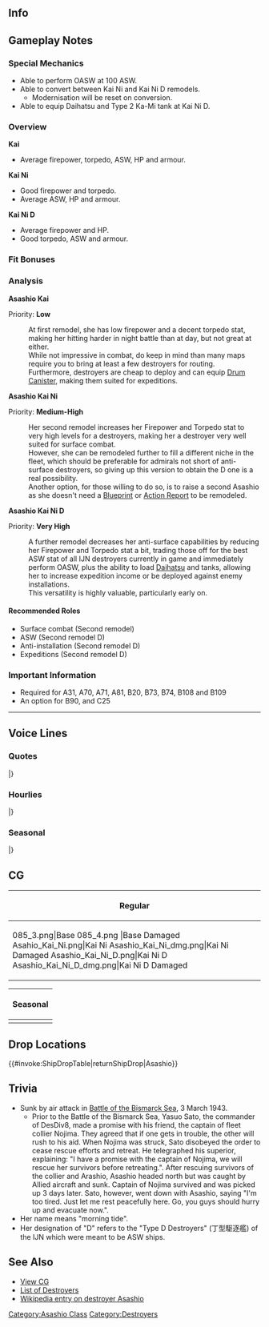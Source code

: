 ==Info==
{{KanmusuInfo|ID=085}}
{{KanmusuInfo|ID=085a}}
{{KanmusuInfo|ID=263}}
{{KanmusuInfo|ID=268}}

==Gameplay Notes==
===Special Mechanics===
* Able to perform OASW at 100 ASW.
* Able to convert between Kai Ni and Kai Ni D remodels.
** Modernisation will be reset on conversion.
* Able to equip Daihatsu and Type 2 Ka-Mi tank at Kai Ni D.

===Overview===
'''Kai'''
* Average firepower, torpedo, ASW, HP and armour.  

'''Kai Ni'''
* Good firepower and torpedo.
* Average ASW, HP and armour.

'''Kai Ni D'''
* Average firepower and HP.
* Good torpedo, ASW and armour.

===Fit Bonuses===
{{:{{BASEPAGENAME}}/Equipment Bonuses}}
{{clear}}

===Analysis===
'''Asashio Kai'''

Priority: '''Low'''

:At first remodel, she has low firepower and a decent torpedo stat, making her hitting harder in night battle than at day, but not great at either.
:While not impressive in combat, do keep in mind than many maps require you to bring at least a few destroyers for routing.
:Furthermore, destroyers are cheap to deploy and can equip [[Drum Canister]], making them suited for expeditions.


'''Asashio Kai Ni'''  

Priority: '''Medium-High'''
:Her second remodel increases her Firepower and Torpedo stat to very high levels for a destroyers, making her a destroyer very well suited for surface combat.  
:However, she can be remodeled further to fill a different niche in the fleet, which should be preferable for admirals not short of anti-surface destroyers, so giving up this version to obtain the D one is a real possibility.
:Another option, for those willing to do so, is to raise a second Asashio as she doesn't need a [[Blueprint]] or [[Action Report]] to be remodeled.


'''Asashio Kai Ni D'''  

Priority: '''Very High'''
:A further remodel decreases her anti-surface capabilities by reducing her Firepower and Torpedo stat a bit, trading those off for the best ASW stat of all IJN destroyers currently in game and immediately perform OASW, plus the ability to load [[Daihatsu]] and tanks, allowing her to increase expedition income or be deployed against enemy installations.
:This versatility is highly valuable, particularly early on.


====Recommended Roles====
* Surface combat (Second remodel)
* ASW (Second remodel D)
* Anti-installation (Second remodel D)
* Expeditions (Second remodel D)

===Important Information===
* Required for A31, A70, A71, A81, B20, B73, B74, B108 and B109
* An option for B90, and C25
----

==Voice Lines==
===Quotes===
{{ShipquoteHeader}}
{{ShipquoteKai
|scenario = Introduction
|origin = 駆逐艦、朝潮です。勝負ならいつでも受けて立つ覚悟です。
|translation = I'm the destroyer Asashio. I'm always ready to take on a challenge.
|audio = Asashio-Introduction.ogg
}}
{{ShipquoteKai
|scenario = Introduction (Kai Ni)
|kai2 = yes
|origin = 駆逐艦、朝潮です。改装していただきました。今まで以上に艦隊のお役に立てるよう、頑張る覚悟です。よろしくお願いします！
|translation = I'm the destroyer Asashio. I have been remodelled. I'm ready to work even harder to serve the fleet from now on. Please take good care of me!
|audio = AsashioKai2-Introduction.ogg
}}
{{ShipquoteKai
|scenario = Introduction (Kai Ni D)
|kai2 = yes
|origin = 駆逐艦、朝潮です。改装により生存性と汎用性が向上しました。これまで以上にお役に立つ覚悟です。よろしくお願いします！
|translation = I'm the destroyer Asashio. The remodel has improved my survivability and flexibility. I'm ready to work even harder to serve the fleet from now on. Please take good care of me!
|audio = AsashioKai2D-Introduction.ogg
}}
{{ShipquoteKai
|scenario = Library
|origin = 朝潮型駆逐艦のネームシップ、朝潮よ。
バランスのとれた量産型駆逐艦として建造され、戦線を支えたの。
私の進化改良型が陽炎型になるわね。
|translation = I'm the name ship of the Asashio-class destroyers, Asashio.
I'm a well balanced mass-produced destroyer made to support the front lines.
My improved version became the Kagerou-class.<ref>To improve the turning circle, the first four ships of the class (Asashio, Ooshio, Michishio, Arashio) had modifications made to their hull and rudder shapes. The addition of a 'knuckle' to the hull carried over to the later Kagerou-class.</ref>
|audio = Asashio-Library.ogg
}}
{{ShipquoteKai
|scenario = Secretary 1
|origin = はい、いつでも出撃可能です。
|translation = Yes, I'm always ready to sortie.
|audio = Asashio-Secretary_1.ogg
}}
{{ShipquoteKai
|scenario = Secretary 2
|origin = 司令官、ご命令を。
|translation = Your orders, Commander.
|audio = Asashio-Secretary_2.ogg
}}
{{ShipquoteKai
|scenario = Secretary 3
|origin = 司令官、それは新しい暗号でしょうか？
|translation = Is that a new code, Commander?
|audio = Asashio-Secretary_3.ogg
}}
{{ShipquoteKai
|scenario = Secretary 3
|kai2 = yes
|origin = 司令官…はい！約束は…司令官との大切な約束も、必ず守り通す覚悟です！
|translation = Commander... Yes! I promise... I'm prepared to protect that precious promise I made with you too, Commander!
|audio = AsashioKai2-Secretary_3.ogg
}}
{{ShipquoteKai
|scenario = Secretary Idle
|kai = yes
|origin = 司令官が待てと言うなら、この朝潮、ここでいつまででも待つ覚悟です！！
|translation = If you tell me to wait, I'm prepared to wait here forever, Commander!!
|audio = Asashio-Idle.ogg
}}
{{ShipquoteKai
|scenario = Secretary (Married)
|origin = あ、あの…、私からこんなこと言うのも差し出がましいけれど、司令官をいつも尊敬しています！
|translation = U-ummm... This may sound too forward coming from me but; I really respect you, Commander!
|audio = Asashio-SecMarried.mp3
}}
{{ShipquoteKai
|scenario = Wedding
|origin = 提督、何ですか、こんなところに呼び出して。朝潮と二人っきりで…あっ、これは…作戦会議ですねっ！
|translation = Why did you call me to a place like this, Admiral? Just the two of us... Ah, thi is... a strategy meeting right!
|audio = Asashio-Wedding.ogg
}}
{{ShipquoteKai
|scenario = Player's Score
|origin = 司令官に電文です。
|translation = It's a telegram for you, Commander.
|audio = Asashio-Looking_At_Scores.ogg
}}
{{ShipquoteKai
|scenario = Player's Score
|kai2 = yes
|origin = 司令官、情報ですか？はい、この朝潮がお持ちします。
|translation = Information, Commander? Yes, I'll get it for you.
|audio = AsashioKai2-PlayerScore.mp3
}}
{{ShipquoteKai
|scenario = Joining the Fleet
|origin = 朝潮、出ます！
|translation = Asashio, heading out!
|audio = Asashio-Joining_A_Fleet.ogg
}}
{{ShipquoteKai
|scenario = Joining the Fleet
|kai2 = yes
|origin = 第八駆逐隊、旗艦朝潮。抜錨します！
|translation = 8th Destroyer Division, flagship, Asashio. Setting sail!
|audio = AsashioKai2-Joining_A_Fleet.ogg
}}
{{ShipquoteKai
|scenario = Equipment 1
|origin = これなら戦えます。<ref>Shared with Supply before Kai.</ref>
|translation = I can fight with this.
|audio = Asashio-Equipment_1.ogg
}}
{{ShipquoteKai
|scenario = Equipment 2
|origin = 駆逐艦としては、かなりいい仕上がりです。
|translation = This is pretty well made for a destroyer.
|audio = Asashio-Equipment_2.ogg
}}
{{ShipquoteKai
|scenario = Equipment 3
|origin = うん、いいわ。
|translation = Yup, this is good.
|audio = Asashio-Equipment_3.ogg
}}
{{ShipquoteKai
|scenario = Supply
|kai = yes
|origin = 司令官に感謝します！
|translation = I'm grateful to you, Commander!
|audio = AsashioKai-Supply.ogg
}}
{{ShipquoteKai
|scenario = Docking (Minor Damage)
|origin = 小さな損傷でも、命取りになることがあります。
|translation = Even a small injury can be fatal.<ref>She was struck by a single 3" shell at the [https://en.wikipedia.org/wiki/Battle_of_Badung_Strait Battle of Badung Strait] that killed 4 men and wounded 11.</ref>
|audio = Asashio-Docking_Minor.ogg
}}
{{ShipquoteKai
|scenario = Docking (Major Damage)
|origin = 大丈夫…次の作戦には間に合わせます！
|translation = I'm fine... I'll make it for the next operation!
|audio = Asashio-Docking_Major.ogg
}}
{{ShipquoteKai
|scenario = Construction
|origin = 新しい艦が建造されました。
|translation = A new ship has been built.
|audio = Asashio-Construction.ogg
}}
{{ShipquoteKai
|scenario = Returning from Sortie
|origin = 艦隊が帰投しました。
|translation = The fleet has returned to port.
|audio = Asashio-Returning_From_Sortie.ogg
}}
{{ShipquoteKai
|scenario = Starting a Sortie
|origin = 駆逐艦朝潮、出撃します！
|translation = Destroyer Asashio, sortieing!
|audio = Asashio-Starting_A_Sortie.ogg
}}
{{ShipquoteKai
|scenario = Starting a Battle
|origin = 左舷、敵艦発見。
|translation = Enemy spotted to port.
|audio = Asashio-Battle_Start.ogg
}}
{{ShipquoteKai
|scenario = Attack
|origin = よし、突撃する。
|translation = Alright, I'm attacking.
|audio = Asashio-Attack.ogg
}}
{{ShipquoteKai
|scenario = Night Battle Attack
|origin = この海域から出ていけ！
|translation = Leave these waters at once!
|audio = Asashio-Night_Attack.ogg
}}
{{ShipquoteKai
|scenario = Night Battle
|origin = 一発必中！肉迫するわ。
|translation = A one hit kill! Press the attack.<ref>What she really says is a phrase meaning "Success on the first try". She sank the [https://en.wikipedia.org/wiki/HNLMS_Piet_Hein_(1927) HNLMS Piet Hein] at Badung Strait with a single torpedo.</ref>
|audio = Asashio-Night_Battle.ogg
}}
{{ShipquoteKai
|scenario = Night Battle
|kai2 = yes
|origin = 第八駆逐隊、突撃！肉迫するわ。みんな続いてください！今こそ必中距離え！
|translation = 8th Destroyer Division, charge! We'll press the attack. Please follow me, everyone! Now is the time to take them out from range!
|audio = AsashioKai2-NightBattle.mp3
}}
{{ShipquoteKai
|scenario = MVP
|origin = 作戦を全う出来て良かったです。これが朝潮型駆逐艦の力なんです。
|translation = It's great that we pulled off the operation perfectly. This is the power of the Asashio-class destroyers.
|audio = Asashio-MVP.ogg
}}
{{ShipquoteKai
|scenario = Minor Damage 1
|origin = っ！
|translation = Wha!
|audio = Asashio-Minor_Damage_1.ogg
}}
{{ShipquoteKai
|scenario = Minor Damage 1 (Kai Ni)
|kai2 = yes
|origin = っ！いったた…荒潮は？大丈夫？
|translation = Wha! That hurts... How is Arashio? Is she alright? 
|audio = AsashioKai2-Minor_Damage_1.ogg
}}
{{ShipquoteKai
|scenario = Minor Damage 1 (Kai Ni D)
|kai2 = yes
|origin = 嫌だ、被弾？！やらせないっ！対空、対潜見張り、厳としてっ！
|translation = No, I'm hit?! I'll get you for this! Anti-air and anti-submarine personnel keep a sharp lookout!
|audio = AsashioKai2D-Minor_Damage_1.ogg
}}
{{ShipquoteKai
|scenario = Minor Damage 2
|origin = やだっ、痛いじゃない！
|translation = No, that hurts!
|audio = Asashio-Minor_Damage_2.ogg
}}
{{ShipquoteKai
|scenario = Minor Damage 2
|kai2 = yes
|origin = 痛い…でもまだ、まだ戦闘も、救援も可能です！朝潮…沈むものか！
|translation = That hurts... But I can still fight and perform rescues! I won't... sink this easily!
|audio = AsashioKai2-Minor_Damage_2.ogg
}}
{{ShipquoteKai
|scenario = Major Damage
|origin = これで勝ったつもり！？
|translation = Do you think you've won with this!?
|audio = Asashio-Major_Damage.ogg
}}
{{ShipquoteKai
|scenario = Major Damage
|kai2 = yes
|origin = まだ…沈まない…あの約束を果たす、までは…
|translation = I still... can't sink... Not until I fulfil that promise...<ref>Before the [https://en.wikipedia.org/wiki/Battle_of_the_Bismarck_Sea Battle of the Bismarck Sea], her Captain exchanged a promise with the collier/troop transport Nojima Maru that she was escorting. When the Nojima Maru sank, her captain disobeyed an order to retreat with the message "I made a promise with the captain of Nojima. We will rescue her survivors before retreating" (『我野島艦長トノ約束アリ　野島救援ノ後避退ス』).</ref>
|audio = AsashioKai2-Major_Damage.ogg
}}
{{ShipquoteKai
|scenario = Sunk
|origin = 救助中に攻撃なんて…卑怯な…
|translation = Attacking me while I'm performing a rescue... How cowardly...<ref>She was caught in an air raid and sunk while recuing survivors from the collier/troop transport Nojima Maru and her sister Arashio.</ref>
|audio = Asashio-Sunk.ogg
}}
|} <references/>

{{clear}}

===Hourlies===
{{ShipquoteHeader | type = hourly}}
{{ShipquoteKai
|scenario = 00:00 
|origin = マルマルマルマル。はい、司令官。この朝潮、本日は片時も司令官のそばを離れません。時報も掃除洗濯も、どぞお任せてください！
|translation = 0000. Yes, Commander. I won't leave your side for a single moment today. Be it telling the time or cleaning up, please leave it all to me!
|audio = AsashioKai-00.mp3
}}
{{ShipquoteKai
|scenario = 01:00 
|origin = マルヒトマルマル。司令官、御用はないですか？何でも御用めください。はい、任務ですから。
|translation = 0100. Do you have any orders for me, Commander? Please order me to do anything. Yes, it's my duty.
|audio = AsashioKai-01.mp3
}}
{{ShipquoteKai
|scenario = 02:00 
|origin = マルフタマルマ…えぇ、声が少し大きですか？申し訳ありません、司令官。
|translation = 020... Eh, my voice is a bit too loud? My deepest apologies, Commander.
|audio = AsashioKai-02.mp3
}}
{{ShipquoteKai
|scenario = 03:00 
|origin = マルサ…あぁ、うん。マルサンマルマル。司令官、朝潮はここに。えぇ、もう少し普通で？
|translation = 03... Ah, yeah. 0300. I'm here, Commander. Eh, I can do it a bit more normally?
|audio = AsashioKai-03.mp3
}}
{{ShipquoteKai
|scenario = 04:00 
|origin = マルヨンマルマル。…司令官、お茶を…お餅しました！はい、こちらにどぞ。
|translation = 0400. ...Commander, I've... brought the tea! Here, please enjoy.
|audio = AsashioKai-04.mp3
}}
{{ShipquoteKai
|scenario = 05:00 
|origin = マルゴマルマル。司令官、朝です。大潮たちを起こしてします。第八駆逐隊、総員お起ーし！
|translation = 0500. It's morning, Commander. I'll go wake up Ooshio and the others. 8th Destroyer Division, all hands, assemble!
|audio = AsashioKai-05.mp3
}}
{{ShipquoteKai
|scenario = 06:00 
|origin = 司令官、マルロクマルマルです。艦隊全体に総員起こしをかけてします。はい、お任せください。
|translation = It's 0600, Commander. I'll go assemble the rest of the fleet. Yes, leave it to me.
|audio = AsashioKai-06.mp3
}}
{{ShipquoteKai
|scenario = 07:00 
|origin = マルナナマルマル。司令官、さあ、朝潮特性の朝食、こちらにごご用意をできました。麦飯、朝潮特性のお味噌汁、沢庵と…沢庵です！大丈夫です！お味噌汁が具だくさんになっています！どぞ！
|translation = 0700. Now, Commander, my special breakfast is ready for you. There's barley rice, my special miso soup, pickled radish and... pickled radish! It's fine! The miso soup is very filling! Enjoy!
|audio = AsashioKai-07.mp3
}}
{{ShipquoteKai
|scenario = 08:00 
|origin = マルハチマルマル。司令官、八時です。第八駆逐隊、全員集合です。はい、もちろん、いつでもどぞ。
|translation = 0800. It's 8 o'clock, Commander. The 8th Destroyer Division has all assembled. Yes, of course we're ready anytime.
|audio = AsashioKai-08.mp3
}}
{{ShipquoteKai
|scenario = 09:00 
|origin = マルキュマルマル。了解しました。まず演習からですね。大潮、満潮、荒潮、八駆抜病です。
|translation = 0900. Roger that. We're having an exercise first. Ooshio, Michishio, Arashio; DesDiv8, weigh anchor.
|audio = AsashioKai-09.mp3
}}
{{ShipquoteKai
|scenario = 10:00 
|origin = ヒトマルマルマル。荒潮、気をつけてください。満潮もよそ見はだめです。司令官、どうですか？八駆連動抜群、士気も旺盛です。いつでも。
|translation = 1000. Be careful, Arashio. Don't get distracted too, Michishio. How was that, Commander? Our DesDiv8 teamwork is great and our morale is high too. Anytime. 
|audio = AsashioKai-10.mp3
}}
{{ShipquoteKai
|scenario = 11:00 
|origin = ヒトヒトマルマル。そろそろお昼ですね。あぁ、野島さん、お疲れ様です。お弁当、ですか？ありがとうございます！司令官、いただきました。
|translation = 1100. It's almost lunchtime. Ah, thanks for your hard work, Noshima. Is this a lunch box? Thank you very much! Let's eat, Commander.
|audio = AsashioKai-11p2.mp3
}}
{{ShipquoteKai
|scenario = 12:00 
|origin = 司令官、お昼です。頂いたお弁当こちらです。えーっと…うわぁ、美味しそうです、司令官。
|translation = It's lunchtime, Commander. Here is the lunch box we got. Hmmmmm... Whoa, it looks delicious, Commander.
|audio = AsashioKai-12.mp3
}}
{{ShipquoteKai
|scenario = 13:00 
|origin = ヒトサンマルマル。はい、この朝潮、いつまでも大切な約束忘れません。いつまでも…
|translation = 1300. Yes, I'll never ever forget that important promise. I won't...
|audio = AsashioKai-13.mp3
}}
{{ShipquoteKai
|scenario = 14:00 
|origin = ヒトヨンマルマル。司令官、午後の作戦はどのように展開されますか？あぁ、うんうん。なるほど。さすが司令官です。
|translation = 1400. What operations are we going to be deployed on this afternoon, Commander? Ah, I see, I see. I get it. As I expected of you, Commander.
|audio = AsashioKai-14.mp3
}}
{{ShipquoteKai
|scenario = 15:00 
|origin = ヒトゴマル…あぁ、磯波さん、電さん、いつもお疲れ様です。はい、荒潮もちゃんと元気です。
|translation = 150... Ah, Isonami, Inazuma; thanks for all your hard work. Yes, Arashio is doing fine too.
|audio = AsashioKai-15.mp3
}}
{{ShipquoteKai
|scenario = 16:00 
|origin = ヒトロクマルマル。大潮、アゲアゲばっかりではだめです。下も…水面下もちゃん警戒です。
|translation = 1600. Ooshio, don't always be looking up. Pay attention to what's below... what's under the water too.
|audio = AsashioKai-16.mp3
}}
{{ShipquoteKai
|scenario = 17:00 
|origin = ヒトナナマルマル。司令官、見ててください。夕日が…夕焼けがあんあに…きれいです。
|translation = 1700. Look at that, Commander. The sunset is... the red sunset is so... beautiful.
|audio = AsashioKai-17.mp3
}}
{{ShipquoteKai
|scenario = 18:00 
|origin = ヒトハチマルマル。司令官、夕餉の時間です。この朝潮、腕によりおかけたお作りします。ご飯がかけるまで、少しお待ち下さい。
|translation = 1800. It's time for dinner, Admiral. I'll do my best to make something. Please wait a while for the food to be ready.
|audio = AsashioKai-18.mp3
}}
{{ShipquoteKai
|scenario = 19:00 
|origin = ヒトキュマルマル。司令官、おまたせしました。朝潮特性のお夕食が、準備できました。こちらにいらっしゃてください。大盛り麦飯に、今日は新鮮の魚の甘辛煮付け、お味噌しろと…はい、沢庵です！どぞ召し上がれ。
|translation = 1900. Thank you for waiting, Commander. My special dinner is all done. I've set it all out over here. There's a large helping of barely rice, today's fresh fish boiled in soy sauce, miso soup and... yes, pickled radish! Please help yourself.
|audio = AsashioKai-19.mp3
}}
{{ShipquoteKai
|scenario = 20:00 
|origin = フタマルマルマル。司令官、食後のお茶…こちらに置きます。暑いです。お気をつけてください。
|translation = 2000. Commander, I'll leave your after meal tea... over here. It's hot！Please be careful.
|audio = AsashioKai-20.mp3
}}
{{ShipquoteKai
|scenario = 21:00 
|origin = フタヒトマルマル。はい、川内さん。三水戦、八駆、喜んで夜戦任務よお供させていただきます。荒潮、気をつけて。いきましょう！
|translation = 2100. Yes, Sendai. DesRon3, DesDiv8 will gladly accompany you for this night battle mission. Be careful, Arashio. Let's go!
|audio = AsashioKai-21.mp3
}}
{{ShipquoteKai
|scenario = 22:00 
|origin = フタフタマルマル。三水戦、無事全艦帰途です。川内さん、勉強になりました。ありがとうございます！
|translation = 2200. All of DesRon3 has returned safely. I've learned a lot, Sendai. Thank you very much!
|audio = AsashioKai-22.mp3
}}
{{ShipquoteKai
|scenario = 23:00 
|origin = フタサンマルマル。司令官、この朝潮、本日は一緒に任務を全うできて、大変幸せでした。また、どぞよろしくおねがいいたします。朝潮、下がります。
|translation = 2300. I'm so happy that we were able to complete today's missions together, Commander. I look forward to working with you again. Asashio, standing down.
|audio = AsashioKai-23.mp3
}}
|} <references/>

{{clear}}

===Seasonal===
{{SeasonalHeaderOld}}
{{SeasonalQuote
|scenario = [[Seasonal/Christmas_2015|Christmas 2015]]
|origin = クリスマス…司令官、これがクリスマスなのですね！朝潮勉強になりました！
|translation =	Christmas… So this is Christmas, Commander! I’m learning so much!
|audio = Asashio_Christmas_2015_Sec1.ogg
|notes =
}}
{{SeasonalQuote
|scenario = [[Seasonal/End_of_Year_2015|End of Year 2015]]
|origin = 司令官、年末大掃除ですか？了解です！荒潮と一緒に拭き掃除から始めます！いい、荒潮？まず司令官の机から始めましょう！
|translation =	Time for New Year’s spring cleaning, Commander? Roger that! I’ll get started cleaning with Arashio! Got that, Arashio? Let’s start with the commander’s desk!
|audio = Asashio_Year_End_2015_Sec1.ogg
|notes = 
}}
{{SeasonalQuote
|scenario = [[Seasonal/New_Year_2016|New Year 2016]]
|origin = 司令官、明けましておめでとうございます！…本年もどぞよろしくお願いたします！全朝潮型を代表して,ご挨拶をもしあげ。
|translation =	Happy New Year, Commander! …Please treat us well this year too! That was a greeting on behalf of all the Asashio-class.
|audio = Asashio_New_Years_Day_2016.ogg
|notes = 
}}
{{SeasonalQuote
|scenario = [[Seasonal/Setsubun_2016|Setsubun 2016]]
|origin = 司令官、節分ですね！お任せください！この朝潮、豆まきも全力でかかります！えーい！えいっ！そーれ！
|translation =	It’s Setsubun, Commander! Please leave it to me! I’ll throw these beans with all my might! Eiii! EI! There! 
|audio = Asashio_Setsubun_2016_Sec1.ogg
|notes = 
}}
{{SeasonalQuote
|scenario = [[Seasonal/Valentine%27s_Day_2016|Valentine’s Day 2016]]
|origin = 司令官！こちらのチョコレートを、どうぞお受け取りください！…大丈夫です！味見と毒見は完了済みです！安全安心です！
|translation =	Commander! Please accept these chocolates! …It’s alright! I made sure to taste test it and make sure it’s safe to eat! It’s completely safe!
|audio = Asashio_Valentine_Sec1.ogg
|notes = 
}}
{{SeasonalQuote
|scenario = [[Seasonal/White_Day_2016|White Day 2016]]
|origin = こちらを…チョコレートのお返しに頂けると言うのですか？ …あぁ、司令官！朝潮…この感謝の気持ちは、一生忘れることはありませんっ！
|translation =	Is this… a return gift for my chocolates? …Ah, Commander! I won’t… ever forget this feeling of gratitude!
|audio = Asashio_White_Day_2016.ogg
|notes = 
}}
{{SeasonalQuote
|scenario = [[Seasonal/Coming_of_Spring_2016|Spring 2016]]
|origin = 春…この季節は…何かが思い出せるような…。大切な…大切な約束…何でしょうか、司令官？
|translation =	Spring… This season… somehow makes me remember… An important… an important promise… What could it be, Commander?
|audio = Asashio_Spring_2016_Sec1.mp3
|notes = 
}}
{{SeasonalQuote
|scenario = [[Seasonal/Third_Anniversary|3rd Anniversary]]
|origin = 司令官と朝潮、三周年となりました。司令官との大切な約束、朝潮、いつまでも守る覚悟です！
|translation =	Our 3rd Anniversary has arrived, Commander. I’m always prepared to keep our important promise!
|audio = Asashio_Third_Anniversery.mp3
|notes = 
}}
{{SeasonalQuote
|scenario = [[Seasonal/Rainy_Season_2016|Rainy Season 2016]]
|origin = 司令官、雨の日が続きます。第八駆逐隊、てるてる坊主生産任務に入りましょうか！？
|translation =	The rainy days keep going on, Commander. Shall the 8th Destroyer Division begin the mission to produce teruteru bouzu!?
|audio = Asashio_Rainy_Season_2016_Sec1.mp3
|notes = 
}}
{{SeasonalQuote
|scenario = [[Seasonal/Summer_2016|Midsummer 2016]]
|origin = 司令官、夏です！冷えたラムネでも酒保から持ってまいりましょうか？いつでもお命じ下さい！！
|translation =	It’s summer, Commander! Want me to get a chilled ramune from the PX? Just give me the order!!
|audio = Asashio_Sec1_Midsummer_2016.ogg
|notes = 
}}
{{SeasonalQuote
|scenario = [[Seasonal/Autumn_2016|Autumn 2016]]
|origin = 司令官、夏が過ぎ、秋がやってきます。大丈夫です。朝潮型駆逐艦秋も全でまいります。ご心配には及びません。
|translation =	Summer has passed and autumn is here, Commander. It’s fine. The Asashio-class destroyers will do our best in autumn too. Please don’t worry.
|audio = Asashio_Autumn_2016_Sec1.mp3
|notes = 
}}
{{SeasonalQuote
|scenario = [[Seasonal/Fourth_Anniversary|4th Anniversary]]
|origin = 司令官と朝潮、四周年となりました！司令官との大切な約束、朝潮、いつまでもいつまでもを守る覚悟です！
|translation =	Our 4th Anniversary is here! I’m always, always ready to keep that important promise I made to you!
|audio = Asashio_4th_Anniversary_Sec1_2017.mp3
|notes = 
}}
{{SeasonalQuote
|scenario = [[Seasonal/Fifth_Anniversary|5th Anniversary]]
|origin = 司令官、朝潮と艦隊は…ついに五周年となりました。司令官との大切な約束は…この朝潮、いつまでもをお守りとす覚悟です。
|translation = Our… 5th Anniversary is finally here, Commander. I’m always prepared… to keep that important promise I made with you.
|audio = Asashio_5th_Anniversary_Sec1.mp3
|notes = 
}}
{{SeasonalQuote
|scenario = [[Seasonal/Summer_2018|Summer 2018]]
|origin = 霞？あの、その艤装は？…えぇ、それで司令官と、その、任務を？えぇ？えぇー？
|translation =	Kasumi? Ummm, what's with that rigging? ...Eh, so you can do that mission with the Commander? Eh? Eeeeh?
|audio = Asashio_Summer_2018_Sec3.mp3
|notes = Secretary 3
}}
{{SeasonalQuote
|scenario = [[Seasonal/Late_Autumn_2018|Late Autumn 2018]]
|origin = し、司令官、トリックオアトリート！
|translation =	Co-commander, Trick or Treat!
|audio = Asashio_Late_Autumn_2018_Sec1.mp3
|notes = Secretary 1
}}
{{SeasonalQuote
|scenario = [[Seasonal/Late_Autumn_2018|Late Autumn 2018]]
|origin = はい！この朝潮、この艤装でいつでも出撃可能です！
|translation =	Yes! I can still sortie at any time with this outfit!
|audio = Asashio_Late_Autumn_2018_Sec2.mp3
|notes = Secretary 2
}}
{{SeasonalQuote
|scenario = [[Seasonal/Autumn_2019|Autumn 2019]]
|origin = Play	朝潮、佐世保遠征任務、完了いたしました。次の任務ですか？
|translation =	Asashio, reporting that the Sasebo Expedition Mission has been completed. Is there another mission?
|audio = Asashio_Autumn_2019_Sec1.mp3
|notes = Secretary 1. Sasebo Collaboration line.
}}
{{SeasonalQuote
|scenario = [[Seasonal/Autumn_2019|Autumn 2019]]
|origin = 呉鎮守府、ですか？第八駆逐隊、朝潮、任務了解いたしました。
|translation =	Kure Naval District? 8th Destroyer Division, Asashio, accepting the mission.
|audio = Asashio_Autumn_2019_Sec2.mp3
|notes = Secretary 2. Kure 130th Anniversary Collaboration line.
}}
{{SeasonalQuote
|scenario = [[Seasonal/Eighth_Anniversary|8th Anniversary]]
|origin = 司令官、お聞きください。朝潮と艦隊は、ついに八周年となりました。司令官との大切な約束は、この朝潮、いつも守り通す覚悟でいます。
|translation =	Commander, listen to this. It's our 8th Anniversary. I'm always ready to fulfil that important promise I made with you anytime you like.
|audio = Asashio_8th Anniversary_Secretary_1.mp3
|notes = 
}}
|}<references/>

{{clear}}

==CG==
{| class="mw-collapsible mw-collapsed wikitable" style="width: 100%;"
!Regular
|-
|<gallery>
085_3.png|Base
085_4.png |Base Damaged
Asahio_Kai_Ni.png|Kai Ni
Asashio_Kai_Ni_dmg.png|Kai Ni Damaged
Asashio_Kai_Ni_D.png|Kai Ni D
Asashio_Kai_Ni_D_dmg.png|Kai Ni D Damaged
</gallery>
|}

{| class="mw-collapsible mw-collapsed wikitable" style="width: 100%;"
!Seasonal
|-
|<gallery>
KanMusu85Halloween2018.png|[[Seasonal/Late_Autumn_2018|Halloween 2018]]
KanMusu85Halloween2018Dmg.png||[[Seasonal/Late_Autumn_2018|Halloween 2018 Damaged]]
KanMusu263Halloween2018.png|[[Seasonal/Late_Autumn_2018|Kai Ni Halloween 2018]]
KanMusu263Halloween2018Dmg.png||[[Seasonal/Late_Autumn_2018|Kai Ni Halloween 2018 Damaged]]
KanMusu268Halloween2018.png|[[Seasonal/Late_Autumn_2018|Kai Ni D Halloween 2018]]
KanMusu268Halloween2018Dmg.png||[[Seasonal/Late_Autumn_2018|Kai Ni D Halloween 2018 Damaged]]
</gallery>
|}

==Drop Locations==
{{#invoke:ShipDropTable|returnShipDrop|Asashio}}

==Trivia==
*Sunk by air attack in [http://en.wikipedia.org/wiki/Battle_of_the_Bismarck_Sea Battle of the Bismarck Sea], 3 March 1943.
**Prior to the Battle of the Bismarck Sea, Yasuo Sato, the commander of DesDiv8, made a promise with his friend, the captain of fleet collier Nojima. They agreed that if one gets in trouble, the other will rush to his aid. When Nojima was struck, Sato disobeyed the order to cease rescue efforts and retreat. He telegraphed his superior, explaining: "I have a promise with the captain of Nojima, we will rescue her survivors before retreating.". After rescuing survivors of the collier and Arashio, Asashio headed north but was caught by Allied aircraft and sunk. Captain of Nojima survived and was picked up 3 days later. Sato, however, went down with Asashio, saying "I'm too tired. Just let me rest peacefully here. Go, you guys should hurry up and evacuate now.".
*Her name means "morning tide".
*Her designation of "D" refers to the "Type D Destroyers" (丁型駆逐艦) of the IJN which were meant to be ASW ships.

==See Also==
*[[{{PAGENAMEE}}/Gallery|View {{PAGENAME}} CG]]
*[[EliteDD|List of Destroyers]]
*[[wikipedia:Japanese_destroyer_Asashio_(1936)|Wikipedia entry on destroyer Asashio]]
 {{shiplist}}
[[Category:Asashio Class]]
[[Category:Destroyers]]